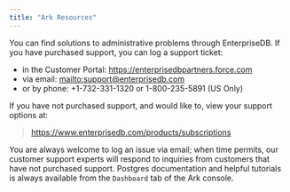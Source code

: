 ```yaml
---
title: "Ark Resources"
---
```


<div id="ark_resources" class="registered_link"></div>


You can find solutions to administrative problems through EnterpriseDB. If you have purchased support, you can log a support ticket:

  - in the Customer Portal: <https://enterprisedbpartners.force.com>
  - via email: [mailto:support@enterprisedb.com](mailto:support@enterprisedb.com)
  - or by phone: +1-732-331-1320 or 1-800-235-5891 (US Only)

If you have not purchased support, and would like to, view your support options at:

> <https://www.enterprisedb.com/products/subscriptions>

You are always welcome to log an issue via email; when time permits, our customer support experts will respond to inquiries from customers that have not purchased support. Postgres documentation and helpful tutorials is always available from the `Dashboard` tab of the Ark console.
